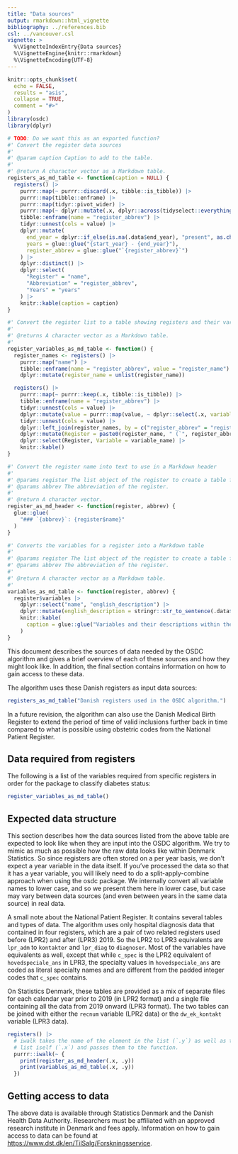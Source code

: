 ```yaml
---
title: "Data sources"
output: rmarkdown::html_vignette
bibliography: ../references.bib
csl: ../vancouver.csl
vignette: >
  %\VignetteIndexEntry{Data sources}
  %\VignetteEngine{knitr::rmarkdown}
  %\VignetteEncoding{UTF-8}
---
```


```r
knitr::opts_chunk$set(
  echo = FALSE,
  results = "asis",
  collapse = TRUE,
  comment = "#>"
)
library(osdc)
library(dplyr)

# TODO: Do we want this as an exported function?
#' Convert the register data sources
#'
#' @param caption Caption to add to the table.
#'
#' @return A character vector as a Markdown table.
registers_as_md_table <- function(caption = NULL) {
  registers() |>
    purrr::map(~ purrr::discard(.x, tibble::is_tibble)) |>
    purrr::map(tibble::enframe) |>
    purrr::map(tidyr::pivot_wider) |>
    purrr::map(~ dplyr::mutate(.x, dplyr::across(tidyselect::everything(), unlist))) |>
    tibble::enframe(name = "register_abbrev") |>
    tidyr::unnest(cols = value) |>
    dplyr::mutate(
      end_year = dplyr::if_else(is.na(.data$end_year), "present", as.character(.data$end_year)),
      years = glue::glue("{start_year} - {end_year}"),
      register_abbrev = glue::glue("`{register_abbrev}`")
    ) |>
    dplyr::distinct() |>
    dplyr::select(
      "Register" = "name",
      "Abbreviation" = "register_abbrev",
      "Years" = "years"
    ) |>
    knitr::kable(caption = caption)
}

#' Convert the register list to a table showing registers and their variables.
#'
#' @returns A character vector as a Markdown table.
#'
register_variables_as_md_table <- function() {
  register_names <- registers() |>
    purrr::map("name") |>
    tibble::enframe(name = "register_abbrev", value = "register_name") |>
    dplyr::mutate(register_name = unlist(register_name))

  registers() |>
    purrr::map(~ purrr::keep(.x, tibble::is_tibble)) |>
    tibble::enframe(name = "register_abbrev") |>
    tidyr::unnest(cols = value) |>
    dplyr::mutate(value = purrr::map(value, ~ dplyr::select(.x, variable_name = name))) |>
    tidyr::unnest(cols = value) |>
    dplyr::left_join(register_names, by = c("register_abbrev" = "register_abbrev")) |>
    dplyr::mutate(Register = paste0(register_name, " (`", register_abbrev, "`)")) |>
    dplyr::select(Register, Variable = variable_name) |>
    knitr::kable()
}

#' Convert the register name into text to use in a Markdown header
#'
#' @params register The list object of the register to create a table for.
#' @params abbrev The abbreviation of the register.
#'
#' @return A character vector.
register_as_md_header <- function(register, abbrev) {
  glue::glue(
    "### `{abbrev}`: {register$name}"
  )
}

#' Converts the variables for a register into a Markdown table
#'
#' @params register The list object of the register to create a table for.
#' @params abbrev The abbreviation of the register.
#'
#' @return A character vector as a Markdown table.
#'
variables_as_md_table <- function(register, abbrev) {
  register$variables |>
    dplyr::select("name", "english_description") |>
    dplyr::mutate(english_description = stringr::str_to_sentence(.data$english_description)) |>
    knitr::kable(
      caption = glue::glue("Variables and their descriptions within the `{abbrev}` register. If you want to see what the data *should* look like, see `simulate_registers()`.")
    )
}
```

This document describes the sources of data needed by the OSDC algorithm
and gives a brief overview of each of these sources and how they might
look like. In addition, the final section contains information on how to
gain access to these data.

The algorithm uses these Danish registers as input data sources:

```r
registers_as_md_table("Danish registers used in the OSDC algorithm.")
```

In a future revision, the algorithm can also use the Danish Medical
Birth Register to extend the period of time of valid inclusions further
back in time compared to what is possible using obstetric codes from the
National Patient Register.

## Data required from registers

The following is a list of the variables required from specific
registers in order for the package to classify diabetes status:

```r
register_variables_as_md_table()
```

## Expected data structure

This section describes how the data sources listed from the above table
are expected to look like when they are input into the OSDC algorithm.
We try to mimic as much as possible how the raw data looks like within
Denmark Statistics. So since registers are often stored on a per year
basis, we don't expect a year variable in the data itself. If you've
processed the data so that it has a year variable, you will likely need
to do a split-apply-combine approach when using the osdc package. We
internally convert all variable names to lower case, and so we present
them here in lower case, but case may vary between data sources (and
even between years in the same data source) in real data.

A small note about the National Patient Register. It contains several
tables and types of data. The algorithm uses only hospital diagnosis
data that contained in four registers, which are a pair of two related
registers used before (LPR2) and after (LPR3) 2019. So the LPR2 to LPR3
equivalents are `lpr_adm` to `kontakter` and `lpr_diag` to `diagnoser`.
Most of the variables have equivalents as well, except that while
`c_spec` is the LPR2 equivalent of `hovedspeciale_ans` in LPR3, the
specialty values in `hovedspeciale_ans` are coded as literal specialty
names and are different from the padded integer codes that `c_spec`
contains.

On Statistics Denmark, these tables are provided as a mix of separate
files for each calendar year prior to 2019 (in LPR2 format) and a single
file containing all the data from 2019 onward (LPR3 format). The two
tables can be joined with either the `recnum` variable (LPR2 data) or
the `dw_ek_kontakt` variable (LPR3 data).

```r
registers() |>
  # iwalk takes the name of the element in the list (`.y`) as well as the
  # list iself (`.x`) and passes them to the function.
  purrr::iwalk(~ {
    print(register_as_md_header(.x, .y))
    print(variables_as_md_table(.x, .y))
  })
```

## Getting access to data

The above data is available through Statistics Denmark and the Danish
Health Data Authority. Researchers must be affiliated with an approved
research institute in Denmark and fees apply. Information on how to gain
access to data can be found at
<https://www.dst.dk/en/TilSalg/Forskningsservice>.
